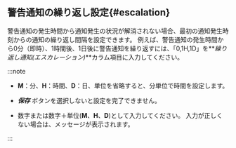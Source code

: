 ## 警告通知の繰り返し設定{#escalation}

警告通知の発生時間から通知発生の状況が解消されない場合、最初の通知発生時刻からの通知の繰り返し間隔を設定できます。 例えば、警告通知の発生時間から0分（即時）、1時間後、1日後に警告通知を繰り返すには、「0,1H,1D」を**_繰り返し通知(エスカレーション)_**カラム項目に入力してください。

<ImgLang img='server-notice-escalation.png' desc='エスカレーション' />

:::note

-   **M**：分、**H**：時間、**D**：日、単位を省略すると、分単位で時間を設定します。

-   **_保存_** ボタンを選択しないと設定を完了できません。

-   数字または数字＋単位(**M**、**H**、**D**)として入力してください。 入力が正しくない場合は、メッセージが表示されます。

:::

